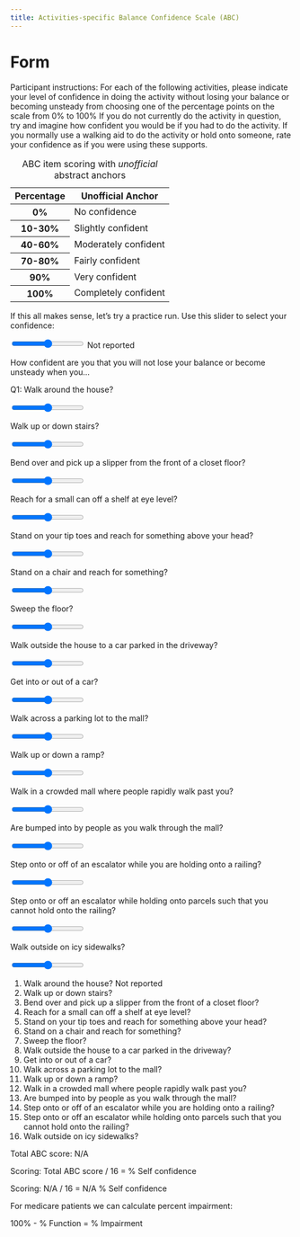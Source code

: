 ```yaml
---
title: Activities-specific Balance Confidence Scale (ABC)
---
```





# Form

Participant instructions: For each of the following activities, please indicate your level of confidence in doing the activity without losing your balance or becoming unsteady from choosing one of the percentage points on the scale from 0% to 100% If you do not currently do the activity in question, try and imagine how confident you would be if you had to do the activity. If you normally use a walking aid to do the activity or hold onto someone, rate your confidence as if you were using these supports.


<table class="basic-table">
<caption>ABC item scoring with <i>unofficial</i> abstract anchors</caption>
<thead>
    <tr>
        <th>Percentage</th>
        <th>Unofficial Anchor</th>
    </tr>
</thead>
<tbody>
    <tr>
        <th>0%</th>
        <td>No confidence</td>
    </tr>
    <tr>
        <th>10-30%</th>
        <td>Slightly confident</td>
    </tr>
    <tr>
        <th>40-60%</th>
        <td>Moderately confident</td>
    </tr>
    <tr>
        <th>70-80%</th>
        <td>Fairly confident</td>
    </tr>
    <tr>
        <th>90%</th>
        <td>Very confident</td>
    </tr>
    <tr>
        <th>100%</th>
        <td>Completely confident</td>
    </tr>
</tbody>
</table>


If this all makes sense, let's try a practice run.
<bold>Use this slider to select your confidence</bold>:

<div>
  <input type="range" id="example_slider" min="0" max="100" />
  <span class="example_score" data-value="null">Not reported</span>
</div>



How confident are you that you will not lose your balance or become unsteady when you…


Q1: Walk around the house?


<div>
  <input type="range" id="item1_slider" min="0" max="100" />
  <span class="slider-value"></span>
</div>




Walk up or down stairs?


<div>
  <input type="range" id="item2_slider" min="0" max="100" />
  <span class="slider-value"></span>
</div>

Bend over and pick up a slipper from the front of a closet floor?


<div>
  <input type="range" id="item3_slider" min="0" max="100" />
  <span class="slider-value"></span>
</div>


Reach for a small can off a shelf at eye level?


<div>
  <input type="range" id="item4_slider" min="0" max="100" />
  <span class="slider-value"></span>
</div>

Stand on your tip toes and reach for something above your head?


<div>
  <input type="range" id="item5_slider" min="0" max="100" />
  <span class="slider-value"></span>
</div>

Stand on a chair and reach for something?

<div>
  <input type="range" id="item6_slider" min="0" max="100" />
  <span class="slider-value"></span>
</div>

Sweep the floor?

<div>
  <input type="range" id="item7_slider" min="0" max="100" />
  <span class="slider-value"></span>
</div>


Walk outside the house to a car parked in the driveway?

<div>
  <input type="range" id="item8_slider" min="0" max="100" />
  <span class="slider-value"></span>
</div>

Get into or out of a car?

<div>
  <input type="range" id="item9_slider" min="0" max="100" />
  <span class="slider-value"></span>
</div>

Walk across a parking lot to the mall?


<div>
  <input type="range" id="item10_slider" min="0" max="100" />
  <span class="slider-value"></span>
</div>

Walk up or down a ramp?



<div>
  <input type="range" id="item11_slider" min="0" max="100" />
  <span class="slider-value"></span>
</div>

Walk in a crowded mall where people rapidly walk past you?


<div>
  <input type="range" id="item12_slider" min="0" max="100" />
  <span class="slider-value"></span>
</div>

Are bumped into by people as you walk through the mall?


<div>
  <input type="range" id="item13_slider" min="0" max="100" />
  <span class="slider-value"></span>
</div>

Step onto or off of an escalator while you are holding onto a railing?


<div>
  <input type="range" id="item14_slider" min="0" max="100" />
  <span class="slider-value"></span>
</div>


Step onto or off an escalator while holding onto parcels such that you cannot hold onto the railing?


<div>
  <input type="range" id="item15_slider" min="0" max="100" />
  <span class="slider-value"></span>
</div>

Walk outside on icy sidewalks?


<div>
  <input type="range" id="item16_slider" min="0" max="100" />
  <span class="slider-value"></span>
</div>



<ol>
    <li>Walk around the house? <span class="item1_score" data-value="null">Not reported</span></li>
    <li>Walk up or down stairs? <span class="item2_score" data-value="null"></li>
    <li>Bend over and pick up a slipper from the front of a closet floor? <span class="item3_score" data-value="null"></li>
    <li>Reach for a small can off a shelf at eye level? <span class="item4_score" data-value="null"></li>
    <li>Stand on your tip toes and reach for something above your head? <span class="item5_score" data-value="null"></li>
    <li>Stand on a chair and reach for something? <span class="item6_score" data-value="null"></li>
    <li>Sweep the floor? <span class="item7_score" data-value="null"></li>
    <li>Walk outside the house to a car parked in the driveway? <span class="item8_score" data-value="null"></li>
    <li>Get into or out of a car? <span class="item9_score" data-value="null"></li>
    <li>Walk across a parking lot to the mall? <span class="item10_score" data-value="null"></li>
    <li>Walk up or down a ramp? <span class="item11_score" data-value="null"></li>
    <li>Walk in a crowded mall where people rapidly walk past you? <span class="item12_score" data-value="null"></li>
    <li>Are bumped into by people as you walk through the mall? <span class="item13_score" data-value="null"></li>
    <li>Step onto or off of an escalator while you are holding onto a railing? <span class="item14_score" data-value="null"></li>
    <li>Step onto or off an escalator while holding onto parcels such that you cannot hold onto the railing? <span class="item15_score" data-value="null"></li>
    <li>Walk outside on icy sidewalks? <span class="item16_score" data-value="null"></li>
</ol>

Total ABC score: <span id="total_display">N/A</span>

Scoring: Total ABC score / 16 = % Self confidence

Scoring: <span id="total_display">N/A</span> / 16 = <span id="mean_display">N/A</span> % Self confidence



For medicare patients we can calculate percent impairment: 

100% - % Function = % Impairment


<script>
  function initializeSlider(sliderId) {
    const slider = document.getElementById(sliderId);
    const display = slider.parentElement.querySelector('.slider-value');
    const scoreClass = sliderId.replace('_slider', '_score');
    const scoreElements = document.querySelectorAll(`.${scoreClass}`);
    let hasInteracted = false;

    // Initial default
    display.textContent = 'Not reported';
    scoreElements.forEach(el => {
      el.textContent = 'Not reported';
      el.dataset.value = 'null';  // Set null as default
    });

    slider.addEventListener('input', () => {
      if (!hasInteracted) hasInteracted = true;
      const value = slider.value;
      const valueText = `${value}%`;
      display.textContent = valueText;

      scoreElements.forEach(el => {
        el.textContent = valueText;
        el.dataset.value = value;
      });
    });
  }

  const sliderIds = [
    'item1_slider', 'item2_slider', 'item3_slider', 'item4_slider',
    'item5_slider', 'item6_slider', 'item7_slider', 'item8_slider',
    'item9_slider', 'item10_slider', 'item11_slider', 'item12_slider',
    'item13_slider', 'item14_slider', 'item15_slider', 'item16_slider'
  ];

  sliderIds.forEach(initializeSlider);
</script>

<script>
  function calculateTotalAndMean() {
    const allScores = document.querySelectorAll('[class$="_score"]');
    let total = 0;
    let count = 0;

    allScores.forEach(el => {
      const value = el.dataset.value;
      if (value !== 'null') {
        total += parseInt(value);
        count++;
      }
    });

    const mean = total / 16; // Always divide by 16 as you said

    // Optional: display somewhere
    document.getElementById('total_display').textContent = isNaN(total) ? 'N/A' : `${total}`;
    document.getElementById('mean_display').textContent = isNaN(mean) ? 'N/A' : `${mean.toFixed(1)}`;
  }

  // Call on every slider input
  const sliders = document.querySelectorAll('input[type="range"]');
  sliders.forEach(slider => {
    slider.addEventListener('input', calculateTotalAndMean);
  });
</script>
